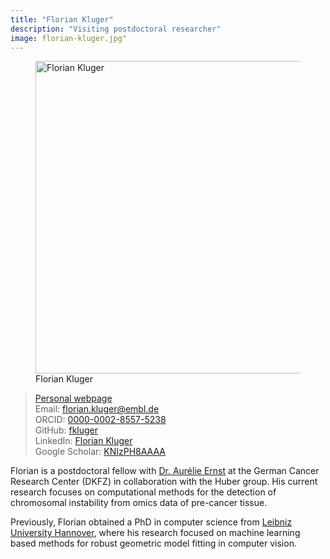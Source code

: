 ```yaml
---
title: "Florian Kluger"
description: "Visiting postdoctoral researcher"
image: florian-kluger.jpg"
---
```


![Florian Kluger](florian-kluger.jpg){width="500" fig-align="center"}

> [Personal webpage](https://fkluger.github.io/)\
> Email: [florian.kluger\@embl.de](mailto:florian.kluger@embl.de)\
> ORCID:  [0000-0002-8557-5238](https://europepmc.org/authors/0000-0002-8557-5238)\
> GitHub: [fkluger](https://github.com/fkluger)\
> LinkedIn: [Florian Kluger](https://www.linkedin.com/in/florian-kluger)\
> Google Scholar: [KNIzPH8AAAA](https://scholar.google.com/citations?user=KNIzPH8AAAA&hl=en)\


Florian is a postdoctoral fellow with [Dr. Aurélie Ernst](https://www.dkfz.de/en/genome-instability-in-tumors) at the German Cancer Research Center (DKFZ) in collaboration with the Huber group.
His current research focuses on computational methods for the detection of chromosomal instability from omics data of pre-cancer tissue.

Previously, Florian obtained a PhD in computer science from [Leibniz University Hannover](https://www.tnt.uni-hannover.de/), where his research focused on machine learning based methods for robust geometric model fitting in computer vision.
